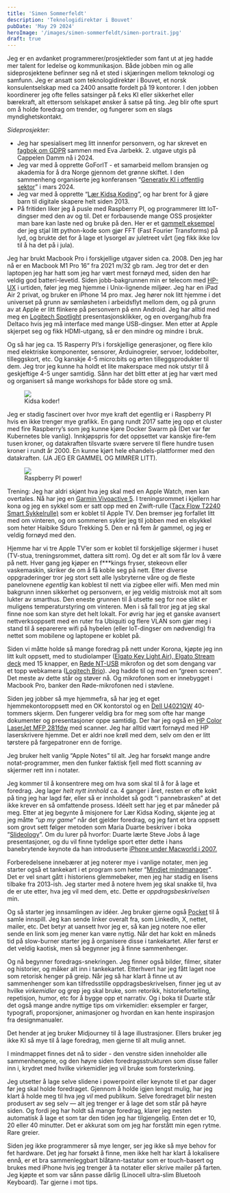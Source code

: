 ```yaml
---
title: 'Simen Sommerfeldt'
description: 'Teknologidirektør i Bouvet'
pubDate: 'May 29 2024'
heroImage: '/images/simen-sommerfeldt/simen-portrait.jpg'
draft: true
---
```









<Question1/>

Jeg er en avdanket programmerer/prosjektleder som fant ut at jeg hadde mer talent for ledelse og kommunikasjon.
Både jobben min og alle sideprosjektene befinner seg nå et sted i skjæringen mellom teknologi og samfunn. Jeg er ansatt som teknologidirektør i Bouvet, et norsk konsulentselskap med ca 2400 ansatte fordelt på 19 kontorer. I den jobben koordinerer jeg ofte felles satsinger på f.eks KI eller sikkerhet eller bærekraft, alt ettersom selskapet ønsker å satse på ting. Jeg blir ofte spurt om å holde foredrag om trender, og fungerer som en slags myndighetskontakt.


*Sideprosjekter:*



* Jeg har spesialisert meg litt innenfor personvern, og har skrevet en [fagbok om GDPR](https://cappelendamm.no/_personvern-og-gdpr-i-praksis-eva-jarbekk-simen-sommerfeldt-9788202604066) sammen med Eva Jarbekk. 2. utgave utgis på Cappelen Damm nå i 2024.
* Jeg var med å opprette GoForIT - et samarbeid mellom bransjen og akademia for å dra Norge gjennom det grønne skiftet. I den sammenheng organiserte jeg konferansen “[Generativ KI i offentlig sektor](https://tankesmiengoforit.no/2024/03/13/dagen-da-generativ-ki-skjot-fart-i-offentlig-sektor/)” i mars 2024.
* Jeg var med å opprette “[Lær Kidsa Koding](https://www.kidsakoder.no/)”, og har brent for å gjøre barn til digitale skapere helt siden 2013.
* På fritiden liker jeg å pusle med Raspberry PI, og programmerer litt IoT-dingser med den av og til. Det er forbausende mange OSS prosjekter man bare kan laste ned og bruke på den. Her er et [gammelt eksempel](https://github.com/sisomm/iot-concepts/blob/master/spectrum/strip_mic.py) der jeg stjal litt python-kode som gjør FFT (Fast Fourier Transforms) på lyd, og brukte det for å lage et lysorgel av juletreet vårt (jeg fikk ikke lov til å ha det på i jula).


<Question2/>

Jeg har brukt Macbook Pro i forskjellige utgaver siden ca. 2008. Den jeg har nå er en Macbook M1 Pro 16” fra 2021 m/32 gb ram. Jeg tror det er den laptopen jeg har hatt som jeg har vært mest fornøyd med, siden den har veldig god batteri-levetid. Siden jobb-bakgrunnen min er telecom med [HP-UX](https://en.wikipedia.org/wiki/HP-UX) i urtiden, føler jeg meg hjemme i Unix-lignende miljøer. Jeg har en iPad Air 2 privat, og bruker en iPhone 14 pro max. Jeg hører nok litt hjemme i det universet på grunn av sømløsheten i arbeidsflyt mellom dem, og på grunn av at Apple er litt flinkere på personvern på enn Android. Jeg har alltid med meg en [Logitech Spotlight](https://www.logitech.com/no-no/products/presenters/spotlight-presentation-remote.910-004861.html) presentasjonsklikker, og en overgang/hub fra Deltaco hvis jeg må interface med mange USB-dingser. Men etter at Apple skjerpet seg og fikk HDMI-utgang, så er den mindre og mindre i bruk.

Og så har jeg ca. 15 Rasperry PI’s i forskjellige generasjoner, og flere kilo med elektriske komponenter, sensorer, Arduinogreier, servoer, loddebolter, tilleggskort, etc. Og kanskje 4-5 micro:bits og ørten tilleggsprodukter til dem. Jeg tror jeg kunne ha holdt et lite makerspace med nok utstyr til å geskjeftige 4-5 unger samtidig. Sånn har det blitt etter at jeg har vært med og organisert så mange workshops for både store og små.

<figure>
    <img src='/images/simen-sommerfeldt/kk-collage.jpg'/>
    <figcaption>
        Kidsa koder!
    </figcaption>
</figure>


Jeg er stadig fascinert over hvor mye kraft det egentlig er i Raspberry PI hvis en ikke trenger mye grafikk. En gang rundt 2017 satte jeg opp et cluster med fire Raspberry’s som jeg kunne kjøre Docker Swarm på (Det var før Kubernetes ble vanlig). Innkjøpspris for det oppsettet var kanskje fire-fem tusen kroner, og datakraften tilsvarte svære servere til flere hundre tusen kroner i rundt år 2000. En kunne kjørt hele ehandels-plattformer med den datakraften. (JA JEG ER GAMMEL OG MIMRER LITT).

<figure>
    <img src='/images/simen-sommerfeldt/raspberry.jpg'/>
    <figcaption>
        Raspberry PI power!
    </figcaption>
</figure>


Trening: Jeg har aldri skjønt hva jeg skal med en Apple Watch, men kan overtales. Nå har jeg en [Garmin Vivoactive 5](https://www.garmin.com/nb-NO/p/1057989). I treningsrommet i kjellern har kona og jeg en sykkel som er satt opp med en Zwift-rulle ([Tacx Flow T2240 Smart Sykkelrulle)](https://bikeshop.no/tacx/t224061/tacx-flow-t2240-smart-sykkelrulle-800w-interaktiv?gad_source=1) som er koblet til Apple TV. Den bremser jeg forfallet litt med om vinteren, og om sommeren sykler jeg til jobben med en elsykkel som heter Haibike Sduro Trekking 5. Den er nå fem år gammel, og jeg er veldig fornøyd med den.

Hjemme har vi tre Apple TV’er som er koblet til forskjellige skjermer i huset (TV-stua, treningsrommet, dattera sitt rom). Og det er alt som får lov å være på nett. Hver gang jeg kjøper en f***kings fryser, stekeovn eller vaskemaskin, skriker de om å få koble seg på nett. Etter diverse oppgraderinger tror jeg stort sett alle lysbryterne våre og de fleste panelovnene _egentlig_ kan koblest til nett via zigbee eller wifi. Men med min bakgrunn innen sikkerhet og personvern, er jeg veldig mistroisk mot alt som lukter av smarthus. Den eneste grunnen til å utsette seg for noe slikt er muligens temperaturstyring om vinteren. Men i så fall tror jeg at jeg skal finne noe som kan styre det helt lokalt. For øvrig har jeg et ganske avansert nettverksoppsett med en ruter fra Ubiquiti og flere VLAN som gjør meg i stand til å separerere wifi på hybelen (eller IoT-dingser om nødvendig) fra nettet som mobilene og laptopene er koblet på.

Siden vi måtte holde så mange foredrag på nett under Korona, kjøpte jeg inn litt kult oppsett, med to studiolamper ([Elgato Key Light Air](https://www.elgato.com/eu/en/p/key-light-air)),[ Elgato Stream deck](https://www.elgato.com/eu/en/p/stream-deck-mk2-black) med 15 knapper, en [Røde NT-USB](https://rode.com/en/microphones/usb/nt-usb-plus) mikrofon og det som dengang var et topp webkamera ([Logitech Brio](https://www.logitech.com/en-us/products/webcams/brio-4k-hdr-webcam.960-001105.html)). Jeg hadde til og med en “green screen”. Det meste av dette står og støver nå. Og mikrofonen som er innebygget i Macbook Pro, banker den Røde-mikrofonen ned i støvlene.

Siden jeg jobber så mye hjemmefra, så har jeg et eget hjemmekontoroppsett med en OK kontorstol og en [Dell U4021QW](https://www.dell.com/en-us/shop/dell-ultrasharp-40-curved-wuhd-monitor-u4021qw/apd/210-becu/monitors-monitor-accessories) 40-tommers skjerm. Den fungerer veldig bra for meg som ofte har mange dokumenter og presentasjoner oppe samtidig. Der har jeg også en [HP Color LaserJet MFP 281fdw](https://support.hp.com/us-en/drivers/hp-color-laserjet-pro-m280-m281-multifunction-printer-series/model/14142491) med scanner. Jeg har alltid vært fornøyd med HP laserskrivere hjemme. Det er aldri noe krøll med dem, selv om den er litt tørstere på fargepatroner enn de forrige.

<Question3/>

Jeg bruker helt vanlig “Apple Notes” til alt. Jeg har forsøkt mange andre notat-programmer, men den funker faktisk fjell med flott scanning av skjermer rett inn i notater.

Jeg kommer til å konsentrere meg om hva som skal til å for å lage et foredrag. Jeg lager _helt nytt innhold_ ca. 4 ganger i året, resten er ofte kokt på ting jeg har lagd før, eller så er innholdet så godt “i pannebrasken” at det ikke krever en så omfattende prosess. Idéelt sett har jeg et par måneder på meg. Etter at jeg begynte å misjonere for Lær Kidsa Koding, skjønte jeg at jeg måtte _“up my game”_ når det gjelder foredrag, og jeg fant et bra oppsett som grovt sett følger metoden som Maria Duarte beskriver i boka “[Slideology](https://www.duarte.com/resources/books/slideology/)”. Om du lurer på hvorfor: Duarte lærte Steve Jobs å lage presentasjoner, og du vil finne tydelige sport etter dette i hans banebrytende keynote da han introduserte [iPhone under Macworld i 2007.](https://www.youtube.com/watch?v=x7qPAY9JqE4)

Forberedelsene innebærer at jeg noterer mye i vanlige notater, men jeg starter også et tankekart i et program som heter “[Mindjet mindmanager](https://www.mindmanager.com/en/)”. Det er vel snart gått i historiens glemmebøker, men jeg har stadig en lisens tilbake fra 2013-ish. Jeg starter med å notere hvem jeg skal snakke til, hva de er ute etter, hva jeg vil med dem, etc. Dette er _oppdragsbeskrivelsen_ min.

Og så starter jeg innsamlingen av idéer. Jeg bruker gjerne også [Pocket](https://getpocket.com/collections) til å samle innspill. Jeg kan sende linker overalt fra, som LinkedIn, X, nettet, mailer, etc. Det betyr at uansett hvor jeg er, så kan jeg notere noe eller sende en link som jeg mener kan være nyttig. Når det har kokt en måneds tid på slow-burner starter jeg å organisere disse i tankekartet. Aller først er det veldig kaotisk, men så begynner jeg å finne sammenhenger.

Og nå begynner foredrags-snekringen. Jeg finner også bilder, filmer, sitater og historier, og måker alt inn i tankekartet. Etterhvert har jeg fått laget noe som retorisk henger på greip. Når jeg så har klart å finne ut av sammenhenger som kan tilfredsstille oppdragsbeskrivelsen, finner jeg ut av hvilke _virkemidler_ og grep jeg skal bruke, som retorikk, historiefortelling, repetisjon, humor, etc for å bygge opp et narrativ. Og i boka til Duarte står det også mange andre nyttige tips om virkemidler: eksempler er farger, typografi, proporsjoner, animasjoner og hvordan en kan hente inspirasjon fra designmanualer.

Det hender at jeg bruker Midjourney til å lage illustrasjoner. Ellers bruker jeg ikke KI så mye til å lage foredrag, men gjerne til alt mulig annet.

I mindmappet finnes det nå to sider - den venstre siden inneholder alle sammenhengene, og den høyre siden foredragsstrukturen som disse faller inn i, krydret med hvilke virkemidler jeg vil bruke som forsterkning.

Jeg utsetter å lage selve slidene i powerpoint eller keynote til et par dager før jeg skal holde foredraget. Gjennom å holde igjen lengst mulig, har jeg klart å holde meg til hva jeg _vil_ med publikum. Selve foredraget blir nesten produsert av seg selv — alt jeg trenger er å lage det som står på høyre siden. Og fordi jeg har holdt så mange foredrag, klarer jeg nesten automatisk å lage et som tar den tiden jeg har tilgjengelig. Enten det er 10, 20 eller 40 minutter. Det er akkurat som om jeg har forstått min egen rytme. Rare greier.

<Question4/>

Siden jeg ikke programmerer så mye lenger, ser jeg ikke så mye behov for fet hardware. Det jeg har forsøkt å finne, men ikke helt har klart å lokalisere ennå,
er et bra sammenleggbart blåtann-tastatur som er touch-basert og brukes med iPhone hvis jeg trenger å ta notater eller skrive mailer på farten.
Jeg kjøpte et som var sånn passe dårlig (Linocell ultra-slim Bluetooh Keyboard). Tar gjerne i mot tips.